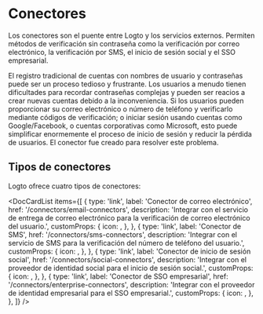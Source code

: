 
# Conectores

Los conectores son el puente entre Logto y los servicios externos. Permiten métodos de verificación sin contraseña como la verificación por correo electrónico, la verificación por SMS, el inicio de sesión social y el SSO empresarial.

El registro tradicional de cuentas con nombres de usuario y contraseñas puede ser un proceso tedioso y frustrante. Los usuarios a menudo tienen dificultades para recordar contraseñas complejas y pueden ser reacios a crear nuevas cuentas debido a la inconveniencia. Si los usuarios pueden proporcionar su correo electrónico o número de teléfono y verificarlo mediante códigos de verificación; o iniciar sesión usando cuentas como Google/Facebook, o cuentas corporativas como Microsoft, esto puede simplificar enormemente el proceso de inicio de sesión y reducir la pérdida de usuarios. El conector fue creado para resolver este problema.

## Tipos de conectores

Logto ofrece cuatro tipos de conectores:

<DocCardList
  items={[
    {
      type: 'link',
      label: 'Conector de correo electrónico',
      href: '/connectors/email-connectors',
      description:
        'Integrar con el servicio de entrega de correo electrónico para la verificación de correo electrónico del usuario.',
      customProps: {
        icon: <Email />,
      },
    },
    {
      type: 'link',
      label: 'Conector de SMS',
      href: '/connectors/sms-connectors',
      description:
        'Integrar con el servicio de SMS para la verificación del número de teléfono del usuario.',
      customProps: {
        icon: <Mobile />,
      },
    },
    {
      type: 'link',
      label: 'Conector de inicio de sesión social',
      href: '/connectors/social-connectors',
      description: 'Integrar con el proveedor de identidad social para el inicio de sesión social.',
      customProps: {
        icon: <Social />,
      },
    },
    {
      type: 'link',
      label: 'Conector de SSO empresarial',
      href: '/connectors/enterprise-connectors',
      description: 'Integrar con el proveedor de identidad empresarial para el SSO empresarial.',
      customProps: {
        icon: <Enterprise />,
      },
    },
  ]}
/>
